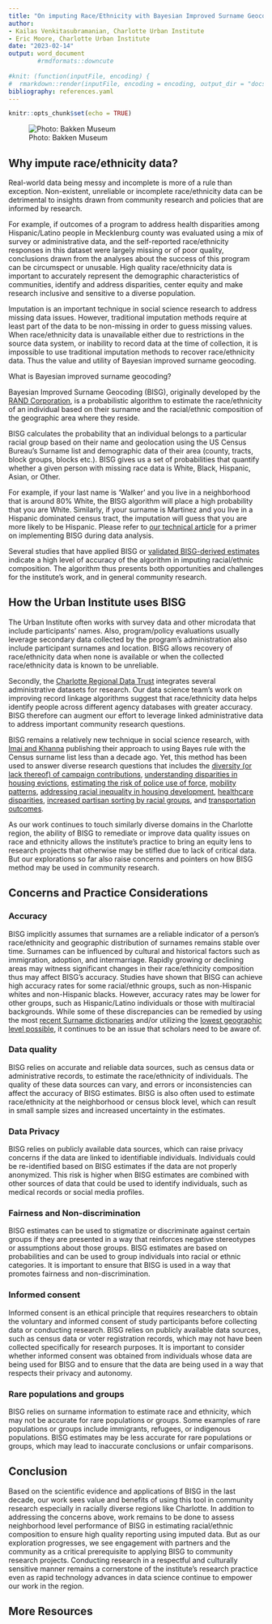 ```yaml
---
title: "On imputing Race/Ethnicity with Bayesian Improved Surname Geocoding - Opportunity and implications to community research"
author:
- Kailas Venkitasubramanian, Charlotte Urban Institute
- Eric Moore, Charlotte Urban Institute
date: "2023-02-14"
output: word_document
        #rmdformats::downcute
      
#knit: (function(inputFile, encoding) {
#  rmarkdown::render(inputFile, encoding = encoding, output_dir = "docs") })
bibliography: references.yaml
---
```


```r
knitr::opts_chunk$set(echo = TRUE)
```

![Photo: Bakken Museum](images/photobybakkenmuseum.jpg)

## Why impute race/ethnicity data?

Real-world data being messy and incomplete is more of a rule than exception. Non-existent, unreliable or incomplete race/ethnicity data can be detrimental to insights drawn from community research and policies that are informed by research.

For example, if outcomes of a program to address health disparities among Hispanic/Latino people in Mecklenburg county was evaluated using a mix of survey or administrative data, and the self-reported race/ethnicity responses in this dataset were largely missing or of poor quality, conclusions drawn from the analyses about the success of this program can be circumspect or unusable. High quality race/ethnicity data is important to accurately represent the demographic characteristics of communities, identify and address disparities, center equity and make research inclusive and sensitive to a diverse population.

Imputation is an important technique in social science research to address missing data issues. However, traditional imputation methods require at least part of the data to be non-missing in order to guess missing values. When race/ethnicity data is unavailable either due to restrictions in the source data system, or inability to record data at the time of collection, it is impossible to use traditional imputation methods to recover race/ethnicity data. Thus the value and utility of Bayesian improved surname geocoding.

What is Bayesian improved surname geocoding?

Bayesian Improved Surname Geocoding (BISG), originally developed by the [RAND Corporation](https://www.rand.org/pubs/periodicals/health-quarterly/issues/v6/n1/16.html), is a probabilistic algorithm to estimate the race/ethnicity of an individual based on their surname and the racial/ethnic composition of the geographic area where they reside.

BISG calculates the probability that an individual belongs to a particular racial group based on their name and geolocation using the US Census Bureau's Surname list and demographic data of their area (county, tracts, block groups, blocks etc.). BISG gives us a set of probabilities that quantify whether a given person with missing race data is White, Black, Hispanic, Asian, or Other.

For example, if your last name is 'Walker' and you live in a neighborhood that is around 80% White, the BISG algorithm will place a high probability that you are White. Similarly, if your surname is Martinez and you live in a Hispanic dominated census tract, the imputation will guess that you are more likely to be Hispanic. Please refer to [our technical article](WRU_Paper_314.html) for a primer on implementing BISG during data analysis.

Several studies that have applied BISG or [validated BISG-derived estimates](https://pubmed.ncbi.nlm.nih.gov/23855558/) indicate a high level of accuracy of the algorithm in imputing racial/ethnic composition. The algorithm thus presents both opportunities and challenges for the institute's work, and in general community research.

## How the Urban Institute uses BISG

The Urban Institute often works with survey data and other microdata that include participants' names. Also, program/policy evaluations usually leverage secondary data collected by the program's administration also include participant surnames and location. BISG allows recovery of race/ethnicity data when none is available or when the collected race/ethnicity data is known to be unreliable.

Secondly, the [Charlotte Regional Data Trust](https://ui.charlotte.edu/our-work/charlotte-regional-data-trust) integrates several administrative datasets for research. Our data science team's work on improving record linkage algorithms suggest that race/ethnicity data helps identify people across different agency databases with greater accuracy. BISG therefore can augment our effort to leverage linked administrative data to address important community research questions.

BISG remains a relatively new technique in social science research, with [Imai and Khanna](https://www.cambridge.org/core/journals/political-analysis/article/abs/improving-ecological-inference-by-predicting-individual-ethnicity-from-voter-registration-records/9DC8EBA269C25B1C606040196A3CB779) publishing their approach to using Bayes rule with the Census surname list less than a decade ago. Yet, this method has been used to answer diverse research questions that includes the [diversity (or lack thereof) of campaign contributions](https://www.cambridge.org/core/journals/american-political-science-review/article/race-and-representation-in-campaign-finance/D954D2B6ACC3CCF36E15D241365365FF), [understanding disparities in housing evictions](https://sociologicalscience.com/articles-v7-27-649/), [estimating the risk of police use of force](https://www.pnas.org/doi/full/10.1073/pnas.1821204116), [mobility patterns](https://www.sciencedirect.com/science/article/pii/S0143622816300194?via%3Dihub), [addressing racial inequality in housing development](https://www.pnas.org/doi/full/10.1073/pnas.1821204116), [healthcare disparities](https://journals.sagepub.com/doi/10.1177/1077558712466293), [increased partisan sorting by racial groups](https://www.nature.com/articles/s41562-021-01066-z), and [transportation outcomes](https://www.tandfonline.com/doi/full/10.1080/15389588.2021.1955109).

As our work continues to touch similarly diverse domains in the Charlotte region, the ability of BISG to remediate or improve data quality issues on race and ethnicity allows the institute's practice to bring an equity lens to research projects that otherwise may be stifled due to lack of critical data. But our explorations so far also raise concerns and pointers on how BISG method may be used in community research.

## Concerns and Practice Considerations

### Accuracy

BISG implicitly assumes that surnames are a reliable indicator of a person's race/ethnicity and geographic distribution of surnames remains stable over time. Surnames can be influenced by cultural and historical factors such as immigration, adoption, and intermarriage. Rapidly growing or declining areas may witness significant changes in their race/ethnicity composition thus may affect BISG's accuracy. Studies have shown that BISG can achieve high accuracy rates for some racial/ethnic groups, such as non-Hispanic whites and non-Hispanic blacks. However, accuracy rates may be lower for other groups, such as Hispanic/Latino individuals or those with multiracial backgrounds. While some of these discrepancies can be remedied by using the most [recent Surname dictionaries](https://www.science.org/doi/10.1126/sciadv.adc9824) and/or utilizing the [lowest geographic level possible](https://www.cambridge.org/core/journals/political-analysis/article/minmaxing-of-bayesian-improved-surname-geocoding-and-geography-level-ups-in-predicting-race/2B259C0A8B66EFB00C4AD05B19CCFF4A), it continues to be an issue that scholars need to be aware of.

### Data quality

BISG relies on accurate and reliable data sources, such as census data or administrative records, to estimate the race/ethnicity of individuals. The quality of these data sources can vary, and errors or inconsistencies can affect the accuracy of BISG estimates. BISG is also often used to estimate race/ethnicity at the neighborhood or census block level, which can result in small sample sizes and increased uncertainty in the estimates.

### Data Privacy

BISG relies on publicly available data sources, which can raise privacy concerns if the data are linked to identifiable individuals. Individuals could be re-identified based on BISG estimates if the data are not properly anonymized. This risk is higher when BISG estimates are combined with other sources of data that could be used to identify individuals, such as medical records or social media profiles.

### Fairness and Non-discrimination

BISG estimates can be used to stigmatize or discriminate against certain groups if they are presented in a way that reinforces negative stereotypes or assumptions about those groups. BISG estimates are based on probabilities and can be used to group individuals into racial or ethnic categories. It is important to ensure that BISG is used in a way that promotes fairness and non-discrimination.

### Informed consent

Informed consent is an ethical principle that requires researchers to obtain the voluntary and informed consent of study participants before collecting data or conducting research. BISG relies on publicly available data sources, such as census data or voter registration records, which may not have been collected specifically for research purposes. It is important to consider whether informed consent was obtained from individuals whose data are being used for BISG and to ensure that the data are being used in a way that respects their privacy and autonomy.

### Rare populations and groups

BISG relies on surname information to estimate race and ethnicity, which may not be accurate for rare populations or groups. Some examples of rare populations or groups include immigrants, refugees, or indigenous populations. BISG estimates may be less accurate for rare populations or groups, which may lead to inaccurate conclusions or unfair comparisons.

## Conclusion

Based on the scientific evidence and applications of BISG in the last decade, our work sees value and benefits of using this tool in community research especially in racially diverse regions like Charlotte. In addition to addressing the concerns above, work remains to be done to assess neighborhood level performance of BISG in estimating racial/ethnic composition to ensure high quality reporting using imputed data. But as our exploration progresses, we see engagement with partners and the community as a critical prerequisite to applying BISG to community research projects. Conducting research in a respectful and culturally sensitive manner remains a cornerstone of the institute's research practice even as rapid technology advances in data science continue to empower our work in the region.

## More Resources
